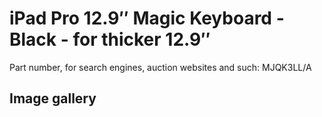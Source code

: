 
# iPad Pro 12.9″ Magic Keyboard - Black - for thicker 12.9″

Part number, for search engines, auction websites and such: MJQK3LL/A

## Image gallery

<div style={{ width: "768px" }}>
  <GalleryComponent
    images={[
      {
        original: "/everysource/MJQK3.png",
        thumbnail: "/everypreview/MJQK3.png",
      },
      {
        original: "/everysource/MJQK3_AV1.png",
        thumbnail: "/everypreview/MJQK3_AV1.png",
      },
      {
        original: "/everysource/MJQK3_AV2.png",
        thumbnail: "/everypreview/MJQK3_AV2.png",
      },
      {
        original: "/everysource/MJQK3_AV3.png",
        thumbnail: "/everypreview/MJQK3_AV3.png",
      },
      {
        original: "/everysource/MJQK3_AV4.png",
        thumbnail: "/everypreview/MJQK3_AV4.png",
      }
    ]}
  />
</div>